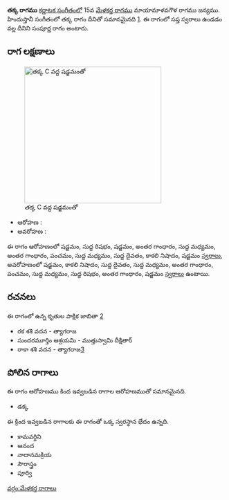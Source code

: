 {{Infobox ragam
	| name          	= తక్క
	| synonym	    	= 
	| mela          	= 
	| chakra        	= 
	| janaka        	= 
	| type          	= సంపూర్ణ
	| arohanam      	= {{svaraC|S|R1|S|G3|M1|G3|P|M1|D1|N3|S'}} 
	| avarohanam    	= {{svaraC|S'|N3|D1|M1|G3|P|M1|R1|G3|S}}
	| jeeva         	=
	| chhaya        	=
	| nyasa         	=
	| vishesha      	= 
	| equivalent  		= తక్క
}}
{{కర్ణాటక సంగీత రాగాలు}}
'''తక్క రాగము''' [[కర్ణాటక సంగీతం]]లో 15వ [[మేళకర్త రాగము]] మాయామాళవగౌళ రాగము జన్యము.  హిందుస్తానీ సంగీతంలో తక్క రాగం దీనితో సమానమైనది [https://karnatik.com/hcragatable.shtml]. ఈ రాగంలో సప్త స్వరాలు ఉండడం వల్ల దీనిని సంపూర్ణ రాగం అంటారు.


==రాగ లక్షణాలు==
[[Image:takka_kb2wiki.png|thumb|right|316px|''తక్క'' C వద్ద షడ్జమంతో]]

* ఆరోహణ : {{svaraC|S|R1|S|G3|M1|G3|P|M1|D1|N3|S'}} 
* అవరోహణ : {{svaraC|S'|N3|D1|M1|G3|P|M1|R1|G3|S}}

ఈ రాగం ఆరోహణంలో షడ్జమం, సుద్ద  రిషభం, షడ్జమం, అంతర గాంధారం, సుద్ద మధ్యమం, అంతర గాంధారం, పంచమం, సుద్ద మధ్యమం, సుద్ద దైవతం, కాకలి  నిషాదం, షడ్జమం [[స్వరాలు]], అవరోహణంలో షడ్జమం, కాకలి  నిషాదం, సుద్ద దైవతం, సుద్ద మధ్యమం, అంతర గాంధారం, పంచమం, సుద్ద మధ్యమం, సుద్ద  రిషభం, అంతర గాంధారం, షడ్జమం [[స్వరాలు]] ఉంటాయి.

==రచనలు==
ఈ రాగంలో ఉన్న కృతుల పాక్షిక జాబితా [https://github.com/ssrihari/ragavardhini/blob/master/ragas/kritis.psv]
* రక  శశి వదన - త్యాగరాజ
* సుందరమూర్తిం ఆశ్రయమి - ముత్తుస్వామి దీక్షితార్
* రాకా శశి వదన - త్యాగరాజ[http://www.karnatik.com/c2742.shtml]




==పోలిన రాగాలు==
ఈ రాగం ఆరోహణము కింద ఇవ్వబడిన రాగాల ఆరోహణముతో సమానమైనది.
*  డక్క

ఈ క్రింద ఇవ్వబడిన రాగాలకు ఈ రాగంతో ఒక్క స్వరస్థాన భేదం ఉన్నది.
* కామవర్ధిని
* ఆనంద
* నాదానమక్రియ
* సౌరాస్త్రం
* పూర్వి



[[వర్గం:మేళకర్త రాగాలు]]